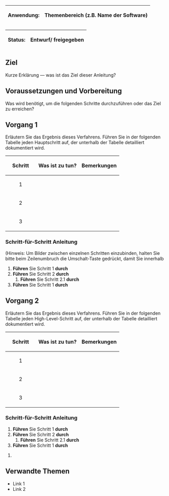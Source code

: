 <div class="databox">
<div class="tbl">
{|
|-
!Anwendung:
|Themenbereich (z.B. Name der Software)
|}
</div>
<div class="tbl">
{| 
|-
! Status:
|'''Entwurf'''/ freigegeben
|}
</div>
</div>
==Ziel==
Kurze Erklärung — was ist das Ziel dieser Anleitung?

==Voraussetzungen und Vorbereitung==
Was wird benötigt, um die folgenden Schritte durchzuführen oder das Ziel zu erreichen?

==Vorgang 1==
Erläutern Sie das Ergebnis dieses Verfahrens. Führen Sie in der folgenden Tabelle jeden Hauptschritt auf, der unterhalb der Tabelle detailliert dokumentiert wird.
{| class="wikitable" style="width:100%;"
! style="vertical-align:middle;text-align:center;width:80px;" |Schritt
!Was ist zu tun?
!Bemerkungen
|-
| style="vertical-align:middle;text-align:center;width:80px;" |1
|
|
|-
| style="vertical-align:middle;text-align:center;width:80px;" |2
|
|
|-
| style="vertical-align:middle;text-align:center;width:80px;" |3
|
|
|}

===Schritt-für-Schritt Anleitung===
(Hinweis: Um Bilder zwischen einzelnen Schritten einzubinden, halten Sie bitte beim Zeilenumbruch die Umschalt-Taste gedrückt, damit Sie innerhalb 
#'''Führen''' Sie Schritt 1 '''durch'''
#'''Führen''' Sie Schritt 2 '''durch'''
##'''Führen''' Sie Schritt 2.1 '''durch'''
#'''Führen''' Sie Schritt 1 '''durch'''

==Vorgang 2==
Erläutern Sie das Ergebnis dieses Verfahrens. Führen Sie in der folgenden Tabelle jeden High-Level-Schritt auf, der unterhalb der Tabelle detailliert dokumentiert wird.
{| class="wikitable" style="width:100%;"
! style="vertical-align:middle;text-align:center;width:80px;" |Schritt
!Was ist zu tun?
!Bemerkungen
|-
| style="vertical-align:middle;text-align:center;width:80px;" |1
|
|
|-
| style="vertical-align:middle;text-align:center;width:80px;" |2
|
|
|-
| style="vertical-align:middle;text-align:center;width:80px;" |3
|
|
|}

===Schritt-für-Schritt Anleitung===

# '''Führen''' Sie Schritt 1 '''durch'''
# '''Führen''' Sie Schritt 2 '''durch'''
## '''Führen''' Sie Schritt 2.1 '''durch'''
# '''Führen''' Sie Schritt 1 '''durch'''

#

==Verwandte Themen==

*Link 1
*Link 2